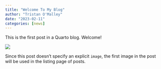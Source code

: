 ```yaml
---
title: "Welcome To My Blog"
author: "Tristan O'Malley"
date: "2023-02-11"
categories: [news]
---
```


This is the first post in a Quarto blog. Welcome!

![](thumbnail.jpg)

Since this post doesn't specify an explicit `image`, the first image in the post will be used in the listing page of posts.

